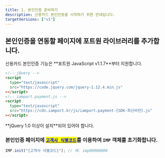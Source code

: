 ```yaml
---
title: 1. 본인인증 준비하기
description: 신용카드 본인인증을 시작하기 위한 안내입니다.
targetVersions: ["v1"]
---
```



## 본인인증을 연동할 페이지에 포트원 라이브러리를 추가합니다.

<Hint style="info">
  신용카드 본인인증 기능은 **포트원 JavaScript v1.1.7**부터 지원합니다.
</Hint>

```html title="client-side"
<!-- jQuery -->
<script
  type="text/javascript"
  src="https://code.jquery.com/jquery-1.12.4.min.js"
></script>
<!-- iamport.payment.js -->
<script
  type="text/javascript"
  src="https://cdn.iamport.kr/js/iamport.payment-{SDK-최신버전}.js"
></script>
```

<Hint style="danger">
  **jQuery 1.0 이상이 설치**되어 있어야 합니다.
</Hint>

### 본인인증 페이지에 [<mark style="color:blue;">`고객사 식별코드`</mark>](../../../ready/readme#4-포트원-연동정보-확인하기)를 이용하여 `IMP` 객체를 초기화합니다.

```ts title="client-side"
IMP.init("{고객사 식별코드}"); // 예: imp00000000
```
